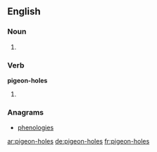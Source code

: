 ==English==

===Noun===
{{head|en}}

# {{plural of|pigeon-hole}}

===Verb===
'''pigeon-holes'''

# {{en-third-person singular of|pigeon-hole}}

===Anagrams===
* [[phenologies#English|phenologies]]

[[ar:pigeon-holes]]
[[de:pigeon-holes]]
[[fr:pigeon-holes]]